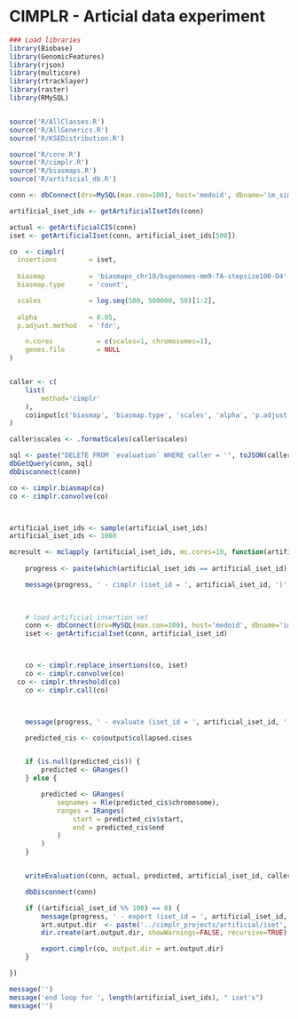 CIMPLR - Articial data experiment
========================================================

```r

### Load libraries
library(Biobase)
library(GenomicFeatures)
library(rjson)
library(multicore)
library(rtracklayer)
library(raster)
library(RMySQL)


source('R/AllClasses.R')
source('R/AllGenerics.R')
source('R/KSEDistribution.R')

source('R/core.R')
source('R/cimplr.R')
source('R/biasmaps.R')
source('R/artificial_db.R')

```




```r

conn <- dbConnect(drv=MySQL(max.con=100), host='medoid', dbname='im_simulation_db', user='igkc', password='igkc')

artificial_iset_ids <- getArtificialIsetIds(conn)

actual <- getArtificialCIS(conn)
iset <- getArtificialIset(conn, artificial_iset_ids[500])

co  <- cimplr(
  insertions        = iset,
  
  biasmap           = 'biasmaps_chr10/bsgenomes-mm9-TA-stepsize100-D4',
  biasmap.type      = 'count',

  scales            = log.seq(500, 500000, 50)[1:2],
  
  alpha             = 0.05,
  p.adjust.method   = 'fdr',

	n.cores           = c(scales=1, chromosomes=1),
	genes.file        = NULL
)


caller <- c(
	list(
		method='cimplr'
	),
	co$input[c('biasmap', 'biasmap.type', 'scales', 'alpha', 'p.adjust.method')]
)

caller$scales <- .formatScales(caller$scales)

sql <- paste("DELETE FROM `evaluation` WHERE caller = '", toJSON(caller), "'", sep='')
dbGetQuery(conn, sql)
dbDisconnect(conn)
```




```r


co <- cimplr.biasmap(co)
co <- cimplr.convolve(co)




```




```r

artificial_iset_ids <- sample(artificial_iset_ids)
artificial_iset_ids <- 1000

mcresult <- mclapply (artificial_iset_ids, mc.cores=10, function(artificial_iset_id) {
  
	progress <- paste(which(artificial_iset_ids == artificial_iset_id), '/', length(artificial_iset_ids), sep='')

	message(progress, ' - cimplr (iset_id = ', artificial_iset_id, ')')

	
	
	# load artificial insertion set
	conn <- dbConnect(drv=MySQL(max.con=100), host='medoid', dbname='im_simulation_db', user='igkc', password='igkc')
	iset <- getArtificialIset(conn, artificial_iset_id)



	co <- cimplr.replace_insertions(co, iset)
	co <- cimplr.convolve(co)
  co <- cimplr.threshold(co)
	co <- cimplr.call(co)



	message(progress, ' - evaluate (iset_id = ', artificial_iset_id, ')')

	predicted_cis <- co$output$collapsed.cises


	if (is.null(predicted_cis)) {
		predicted <- GRanges()
	} else {

		predicted <- GRanges(
			seqnames = Rle(predicted_cis$chromosome),
			ranges = IRanges(
				start = predicted_cis$start,
				end = predicted_cis$end
			)
		)
	}


	writeEvaluation(conn, actual, predicted, artificial_iset_id, caller)

	dbDisconnect(conn)

	if ((artificial_iset_id %% 100) == 0) {
		message(progress, ' - export (iset_id = ', artificial_iset_id, ')')
		art.output.dir  <- paste('../cimplr_projects/artificial/iset', artificial_iset_id, sep='')
		dir.create(art.output.dir, showWarnings=FALSE, recursive=TRUE)

		export.cimplr(co, output.dir = art.output.dir)
	}

})

message('')
message('end loop for ', length(artificial_iset_ids), " iset's")
message('')




```